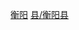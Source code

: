{{Catnav|頁面分類|...|中国县份|中国各省县份|湖南省县份}}
{{Catnav|頁面分類|...|湖南行政区划|湖南省县级行政区|湖南省县份}}
{{Catnav|頁面分類|...|湖南市州|湖南地级市|衡阳|衡阳行政区划|衡阳区县市}}
{{catmore|衡阳县|湖南省衡阳县}}

[[Category:湖南省县份|衡阳]]
[[Category:衡阳区县市|县/衡阳县]]